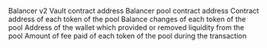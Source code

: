 <ParamField path="contract_address">
Balancer v2 Vault contract address
</ParamField>
<ParamField path="evt_tx_hash">

</ParamField>
<ParamField path="evt_index">

</ParamField>
<ParamField path="evt_block_time">

</ParamField>
<ParamField path="evt_block_number">

</ParamField>
<ParamField path="poolId">
Balancer pool contract address
</ParamField>
<ParamField path="tokens">
Contract address of each token of the pool
</ParamField>
<ParamField path="deltas">
Balance changes of each token of the pool
</ParamField>
<ParamField path="liquidityProvider">
Address of the wallet which provided or removed liquidity from the pool
</ParamField>
<ParamField path="protocolFeeAmounts">
Amount of fee paid of each token of the pool during the transaction
</ParamField>

